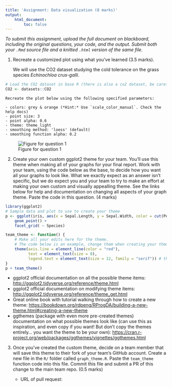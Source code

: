 ```yaml
---
title: 'Assignment: Data visualization (8 marks)'
output:
    html_document:
        toc: false
---
```


<!-- keep this part -->
*To submit this assignment, upload the full document on blackboard,
including the original questions, your code, and the output. Submit both
your `.Rmd` source file and a knitted `.html` version of the same file.*

1.  Recreate a customized plot using what you've learned (3.5 marks).

    We will use the CO2 dataset studying the cold tolerance on the grass
    species *Echinochloa crus-galli*.

```r
# Load the CO2 dataset in base R (there is also a co2 dataset, be careful with capitalization)
CO2 <- datasets::CO2
```

    Recreate the plot below using the following specified parameters:

    - colors: grey & orange (*Hint:* Use `scale_color_manual`. Check the help docs)
    - point size: 3
    - point alpha: 0.6
    - theme: theme_light
    - smoothing method: 'loess' (default)
    - smoothing function alpha: 0.2
    
![Figure for question 1](image/assignment-8-figure-q1.png)

2.  Create your own custom ggplot2 theme for your team. You'll use this
    theme when making all of your graphs for your final report. Work
    with your team, using the code below as the base, to decide how you
    want all your graphs to look like. What we exactly expect as an
    answer isn't specific, but we do expect you and your team to try to
    make an effort at making your own custom and visually appealling
    theme. See the links below for help and documentation on changing
    all aspects of your graph theme. Paste the code in this question. (4
    marks)

```r
library(ggplot2)
# Sample data and plot to use to create your theme
p <- ggplot(iris, aes(x = Sepal.Length, y = Sepal.Width, color = cut(Petal.Length, 3))) +
    geom_point() +
    facet_grid( ~ Species)

team_theme <- function() {
    # Make all your edits here for the theme.
    # The code below is an example, change them when creating your theme
    theme(axis.line = element_line(color = "red"),
          text = element_text(size = 8),
          legend.text = element_text(size = 12, family = "serif")) # this is an example
}
p + team_theme()
```

-   ggplot2 official documentation on all the possible theme items:
    <http://ggplot2.tidyverse.org/reference/theme.html>
-   ggplot2 official documentation on modifying theme items:
    <http://ggplot2.tidyverse.org/reference/theme_get.html>
-   Great online book with tutorial walking through how to create a new
    theme:
    <https://bookdown.org/rdpeng/RProgDA/building-a-new-theme.html#creating-a-new-theme>
-   ggthemes (package with even more pre-created themes) documentation
    on what possible themes look like (can use this as inspiration, and
    even copy if you want! But don't copy the themes entirely... you
    want the theme to be your own):
    <https://cran.r-project.org/web/packages/ggthemes/vignettes/ggthemes.html>

3.  Once you've created the custom theme, decide on a team member that
    will save this theme to their fork of your team's GitHub account.
    Create a new file in the `R/` folder called `graph_theme.R`. Paste
    the `team_theme` function code into this file. Commit this file and
    submit a PR of this change to the main team repo. (0.5 marks)
    
    - URL of pull request:
